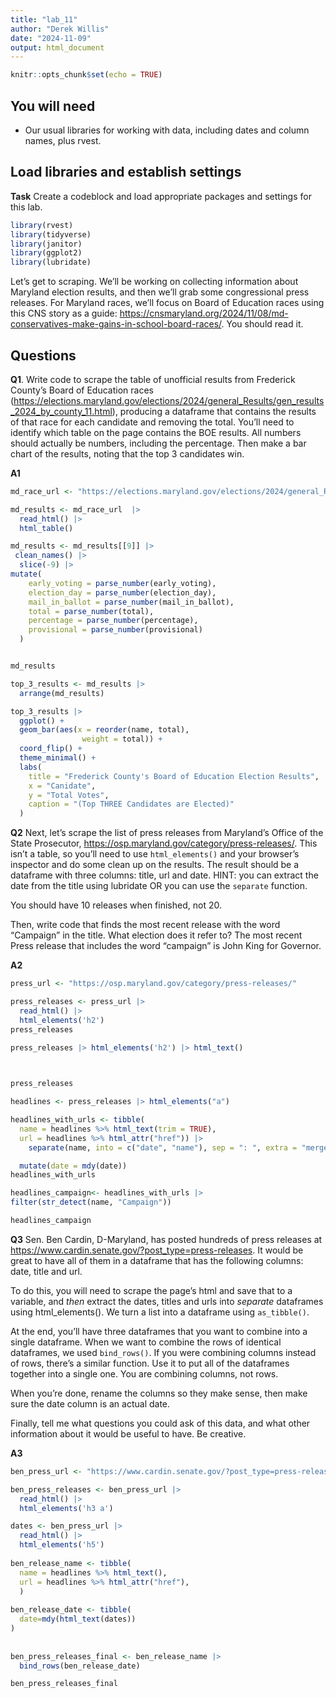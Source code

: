 ```yaml
---
title: "lab_11"
author: "Derek Willis"
date: "2024-11-09"
output: html_document
---
```


```r
knitr::opts_chunk$set(echo = TRUE)
```

## You will need

-   Our usual libraries for working with data, including dates and column names, plus rvest.

## Load libraries and establish settings

**Task** Create a codeblock and load appropriate packages and settings for this lab.

```r
library(rvest)
library(tidyverse)
library(janitor)
library(ggplot2)
library(lubridate)

```

Let's get to scraping. We'll be working on collecting information about Maryland election results, and then we'll grab some congressional press releases. For Maryland races, we'll focus on Board of Education races using this CNS story as a guide: <https://cnsmaryland.org/2024/11/08/md-conservatives-make-gains-in-school-board-races/>. You should read it.

## Questions

**Q1**. Write code to scrape the table of unofficial results from Frederick County's Board of Education races (<https://elections.maryland.gov/elections/2024/general_Results/gen_results_2024_by_county_11.html>), producing a dataframe that contains the results of that race for each candidate and removing the total. You'll need to identify which table on the page contains the BOE results. All numbers should actually be numbers, including the percentage. Then make a bar chart of the results, noting that the top 3 candidates win.

**A1**

```r
md_race_url <- "https://elections.maryland.gov/elections/2024/general_Results/gen_results_2024_by_county_11.html"

md_results <- md_race_url  |>
  read_html() |>
  html_table()

md_results <- md_results[[9]] |>
 clean_names() |>
  slice(-9) |>
mutate(
    early_voting = parse_number(early_voting),
    election_day = parse_number(election_day),
    mail_in_ballot = parse_number(mail_in_ballot),
    total = parse_number(total),
    percentage = parse_number(percentage),
    provisional = parse_number(provisional)
  )


md_results
```
```r
top_3_results <- md_results |>
  arrange(md_results) 

top_3_results |>
  ggplot() +
  geom_bar(aes(x = reorder(name, total), 
                weight = total)) + 
  coord_flip() + 
  theme_minimal() +
  labs(
    title = "Frederick County's Board of Education Election Results",
    x = "Canidate",
    y = "Total Votes",
    caption = "(Top THREE Candidates are Elected)"
  )
```

**Q2** Next, let's scrape the list of press releases from Maryland's Office of the State Prosecutor, <https://osp.maryland.gov/category/press-releases/>. This isn't a table, so you'll need to use `html_elements()` and your browser's inspector and do some clean up on the results. The result should be a dataframe with three columns: title, url and date. HINT: you can extract the date from the title using lubridate OR you can use the `separate` function.

You should have 10 releases when finished, not 20.

Then, write code that finds the most recent release with the word "Campaign" in the title. What election does it refer to?
The most recent Press release that includes the word "campaign" is John King for Governor.

**A2**

```r
press_url <- "https://osp.maryland.gov/category/press-releases/"

press_releases <- press_url |>
  read_html() |>
  html_elements('h2')
press_releases
```
```r
press_releases |> html_elements('h2') |> html_text() 

 

press_releases

```
```r
headlines <- press_releases |> html_elements("a")

headlines_with_urls <- tibble(
  name = headlines %>% html_text(trim = TRUE),
  url = headlines %>% html_attr("href")) |>
    separate(name, into = c("date", "name"), sep = ": ", extra = "merge") |>

  mutate(date = mdy(date))
headlines_with_urls
```
```r
headlines_campaign<- headlines_with_urls |>
filter(str_detect(name, "Campaign"))

headlines_campaign
```
**Q3** Sen. Ben Cardin, D-Maryland, has posted hundreds of press releases at <https://www.cardin.senate.gov/?post_type=press-releases>. It would be great to have all of them in a dataframe that has the following columns: date, title and url.

To do this, you will need to scrape the page's html and save that to a variable, and *then* extract the dates, titles and urls into *separate* dataframes using html_elements(). We turn a list into a dataframe using `as_tibble()`.

At the end, you'll have three dataframes that you want to combine into a single dataframe. When we want to combine the rows of identical dataframes, we used `bind_rows()`. If you were combining columns instead of rows, there's a similar function. Use it to put all of the dataframes together into a single one. You are combining columns, not rows.

When you're done, rename the columns so they make sense, then make sure the date column is an actual date.

Finally, tell me what questions you could ask of this data, and what other information about it would be useful to have. Be creative.

**A3**

```r
ben_press_url <- "https://www.cardin.senate.gov/?post_type=press-releases"

ben_press_releases <- ben_press_url |>
  read_html() |>
  html_elements('h3 a')

dates <- ben_press_url |>
  read_html() |>
  html_elements('h5')
  
ben_release_name <- tibble( 
  name = headlines %>% html_text(),
  url = headlines %>% html_attr("href"), 
  ) 
  
ben_release_date <- tibble(
  date=mdy(html_text(dates))
)
  
  
ben_press_releases_final <- ben_release_name |>
  bind_rows(ben_release_date)

ben_press_releases_final
```
